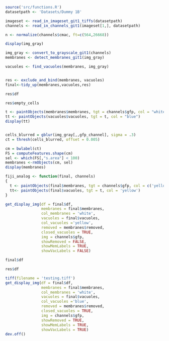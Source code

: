 
```r
source('src/functions.R')
datasetpath <- 'Datasets/Dummy 1B'
```


```r
imageset <- read_in_imageset_git1_tiffs(datasetpath)
channels <- read_in_channels_git1(imageset[1,], datasetpath)
```


```r
n <- normalize(channels$cmac, ft=c(564,26668))
```


```r
display(img_gray)
```

```r

img_gray <- convert_to_grayscale_git1(channels)
membranes <- detect_membranes_git1(img_gray)

vacuoles <- find_vacuoles(membranes, img_gray)


res <- exclude_and_bind(membranes, vacuoles)
final<-tidy_up(membranes,vacuoles,res)
```

```r
res$df
```





```r
res$empty_cells
```






```r
t <- paintObjects(membranes$membranes, tgt = channels$gfp, col = "white")
tt <- paintObjects(vacuoles$vacuoles, tgt = t, col = "blue")
display(tt)
```


```r
```


```r
cells_blurred = gblur(img_gray[,,gfp_channel], sigma = .3)
ct = thresh(cells_blurred, offset = 0.005)

cm = bwlabel(ct)
FS = computeFeatures.shape(cm)
sel <- which(FS[,"s.area"] < 100)
membranes <-rmObjects(cm, sel)
display(membranes)
```




```r
fiji_analog <- function(final, channels)
{
  t <- paintObjects(final$membranes, tgt = channels$gfp, col = c('yellow','yellow'))
  tt<- paintObjects(final$vacuoles, tgt = t, col = 'yellow')
}
```


```r
get_display_img(df = final$df,
                membranes = final$membranes, 
                col_membranes = 'white', 
                vacuoles = final$vacuoles, 
                col_vacuoles ='yellow', 
                removed = membranes$removed,
                closed_vacuoles = TRUE, 
                img = channels$gfp, 
                showRemoved = FALSE, 
                showMemLabels = TRUE, 
                showVacLabels = FALSE)
```

```r
final$df
```


```r
res$df

```

```r
tiff(filename = 'testing.tiff')
get_display_img(df = final$df,
                membranes = final$membranes, 
                col_membranes = 'white', 
                vacuoles = final$vacuoles, 
                col_vacuoles ='blue', 
                removed = membranes$removed,
                closed_vacuoles = TRUE, 
                img = channels$gfp, 
                showRemoved = TRUE, 
                showMemLabels = TRUE, 
                showVacLabels = TRUE)
dev.off()

```













